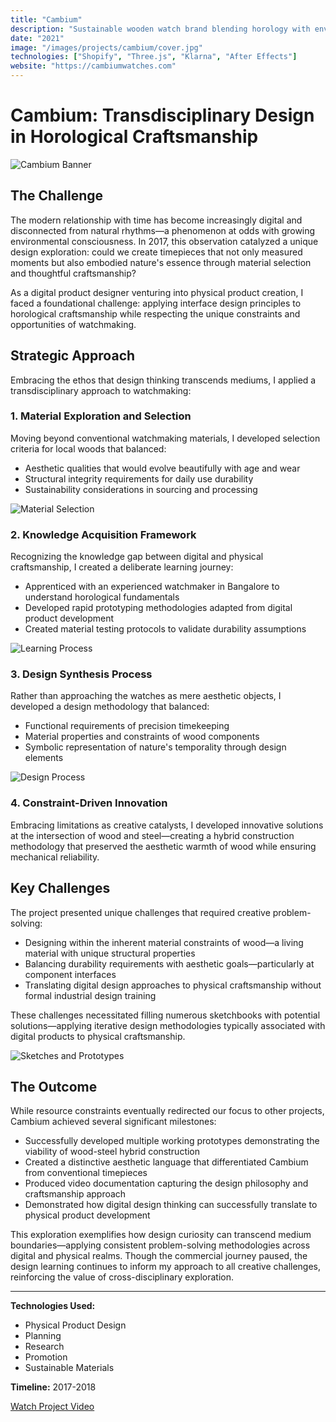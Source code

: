 ```yaml
---
title: "Cambium"
description: "Sustainable wooden watch brand blending horology with environmental storytelling"
date: "2021"
image: "/images/projects/cambium/cover.jpg"
technologies: ["Shopify", "Three.js", "Klarna", "After Effects"]
website: "https://cambiumwatches.com"
---
```


# Cambium: Transdisciplinary Design in Horological Craftsmanship

![Cambium Banner](/images/cambium/banner.jpg)

## The Challenge

The modern relationship with time has become increasingly digital and disconnected from natural rhythms—a phenomenon at odds with growing environmental consciousness. In 2017, this observation catalyzed a unique design exploration: could we create timepieces that not only measured moments but also embodied nature's essence through material selection and thoughtful craftsmanship?

As a digital product designer venturing into physical product creation, I faced a foundational challenge: applying interface design principles to horological craftsmanship while respecting the unique constraints and opportunities of watchmaking.

## Strategic Approach

Embracing the ethos that design thinking transcends mediums, I applied a transdisciplinary approach to watchmaking:

### 1. Material Exploration and Selection

Moving beyond conventional watchmaking materials, I developed selection criteria for local woods that balanced:

- Aesthetic qualities that would evolve beautifully with age and wear
- Structural integrity requirements for daily use durability
- Sustainability considerations in sourcing and processing

![Material Selection](/images/cambium/material-selection.jpg)

### 2. Knowledge Acquisition Framework

Recognizing the knowledge gap between digital and physical craftsmanship, I created a deliberate learning journey:

- Apprenticed with an experienced watchmaker in Bangalore to understand horological fundamentals
- Developed rapid prototyping methodologies adapted from digital product development
- Created material testing protocols to validate durability assumptions

![Learning Process](/images/cambium/learning-process.jpg)

### 3. Design Synthesis Process

Rather than approaching the watches as mere aesthetic objects, I developed a design methodology that balanced:

- Functional requirements of precision timekeeping 
- Material properties and constraints of wood components
- Symbolic representation of nature's temporality through design elements

![Design Process](/images/cambium/design-process.jpg)

### 4. Constraint-Driven Innovation

Embracing limitations as creative catalysts, I developed innovative solutions at the intersection of wood and steel—creating a hybrid construction methodology that preserved the aesthetic warmth of wood while ensuring mechanical reliability.

## Key Challenges

The project presented unique challenges that required creative problem-solving:

- Designing within the inherent material constraints of wood—a living material with unique structural properties
- Balancing durability requirements with aesthetic goals—particularly at component interfaces
- Translating digital design approaches to physical craftsmanship without formal industrial design training

These challenges necessitated filling numerous sketchbooks with potential solutions—applying iterative design methodologies typically associated with digital products to physical craftsmanship.

![Sketches and Prototypes](/images/cambium/sketches.jpg)

## The Outcome

While resource constraints eventually redirected our focus to other projects, Cambium achieved several significant milestones:

- Successfully developed multiple working prototypes demonstrating the viability of wood-steel hybrid construction
- Created a distinctive aesthetic language that differentiated Cambium from conventional timepieces
- Produced video documentation capturing the design philosophy and craftsmanship approach
- Demonstrated how digital design thinking can successfully translate to physical product development

This exploration exemplifies how design curiosity can transcend medium boundaries—applying consistent problem-solving methodologies across digital and physical realms. Though the commercial journey paused, the design learning continues to inform my approach to all creative challenges, reinforcing the value of cross-disciplinary exploration.

---

**Technologies Used:**
- Physical Product Design
- Planning
- Research
- Promotion
- Sustainable Materials

**Timeline:** 2017-2018

[Watch Project Video](/projects/cambium-video)